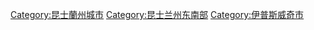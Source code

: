 [[Category:昆士蘭州城市|Category:昆士蘭州城市]]
[[Category:昆士兰州东南部|Category:昆士兰州东南部]]
[[Category:伊普斯威奇市|Category:伊普斯威奇市]]